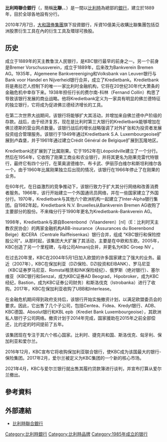 {{Expand language|1=en|time=2020-01-21T06:55:22+00:00}}
{{Infobox company
| name  =  比利時聯合銀行
| company_name_en = KBC Group N.V.
| logo  = Hogo.png
| logo_size = 180px
| type  = {{le|股份有限公司 (荷蘭)|Naamloze vennootschap}}
| traded_as  = {{Euronext|KBC|BE0003565737|XBRU}} <br /> {{LuxSE|isin=BE0003565737|KBC}}
| foundation  =  {{start date|1935}}（原Kredietbank）<br>2005年（現KBC Group） 
| location  = {{BEL}}[[布魯塞爾|布魯塞爾]]
| industry  = [[金融業|金融業]]
| products  = [[銀行|銀行]]<br>[[保險|保險]]<br>[[資產管理|資產管理]]
| homepage  =  {{URL|http://www.kbc.com/}}
| key_people  =  Thomas Leysen <small>([[總裁|總裁]])</small><br>Johan Thijs <small>([[首席執行長|首席執行長]])</small><br>Rik Scheerlinck <small>([[執行長|執行長]])</small>
| revenue  = [[歐元|€]] 770萬 <small>(2017年)</small><ref name="AR2016">{{cite web |url=https://www.kbc.com/system/files/doc/investor-relations/Results/JVS_2016/JVS_2016_GRP_en.pdf |format=PDF |title=Annual Report 2016 |accessdate=2017-09-26 |publisher=KBC Group |archive-date=2017-09-26 |archive-url=https://web.archive.org/web/20170926144133/https://www.kbc.com/system/files/doc/investor-relations/Results/JVS_2016/JVS_2016_GRP_en.pdf |dead-url=no }}</ref>
| net_income  =  € 257.5萬 <small>(2016年)</small><ref name="AR2016" />
| aum  =  € 2190億 <small>(2016年)</small><ref name="AR2016" />
| assets  = € 2923億 <small>(2016年)</small><ref name="AR2016" />
| equity  =  € 188億 <small>(2016年)</small><ref name="AR2016" />
| num_employees  =  38,356<ref name="AR2016" />
}}
'''比利時聯合銀行'''（{{lang-en|KBC Bank NV}}，簡稱'''比聯'''，{{LuxSE|KBC}}、{{Euronext|KBC}}）是一間以[[比利時|比利時]]為總部的[[銀行|銀行]]，建立於1889年，目於全球各地設有分行。

2010年7月7日，[[大和證券集團本社|大和證券集團]]旗下投資銀行，斥資10億美元收購比聯集團包括亞洲股票衍生工具在內的衍生工具及環球可換股。

==历史==
成立于1889年的天主教鲁汶人民银行，是KBC银行最早的前身之一。另一个前身是Bremer Vorschussverein，成立于1889年，后来改为Bankverein Bremen AG。1935年，Algemeene Bankvereeniging和Volksbank van Leuven银行与Bank voor Handel en Nijverheid银行合并，成立了Kredietbank。Kredietbank将是弗拉芒人控制下的唯一一家比利时金融机构，它将在20世纪30年代大萧条的金融危机中幸存下来。1938年担任行长的费尔南-科林（Fernand Collin）构思了导致该银行发展的商业战略。他将Kredietbank定义为一家具有明显的佛兰德特征的独立银行，它将成为促进佛兰德经济增长的工具。

在第二次世界大战期间，该银行将能够扩大其活动，并增加来自佛兰德中产阶级的存款。战后，由于经济复苏，现在是比利时第三大银行的Kredietbank能够增加在佛兰德斯的营业网点数量。该银行战后的增长战略强调了对外扩张和为投资者发展投资组合管理服务。该银行于1949年通过Kredietbank S.A. Luxembourgeoise扩展到卢森堡，并于1961年通过建立Crédit Général de Belgique扩展到瓦隆地区。

Kredietbank还扩展到了比属刚果。它于1952年在Léopoldville建立了一个分行。然后在1954年，它收购了刚果工商业和农业银行，并将其更名为刚果克雷代特银行，最终它有四个分行，在莱奥波德维尔、布卡武、伊丽莎白维尔和斯坦利维尔各一个。由于1960年比属刚果独立后出现的情况，该银行在1966年停止了在刚果的业务。

在60年代，在日益激烈的竞争推动下，该银行致力于扩大其分行网络和改善消费者服务。1966年，该行开始建立一个外国通讯员网络，并在一些国家建立了外国分行。1970年，Kredietbank与其他六个欧洲机构一起建立了Inter-Alpha银行集团。自1982年起，Kredietbank N.V. Bruxelles从Bankverein Bremen AG收购了主要部分的股份。不来梅分行于1990年更名为Kredietbank-Bankverein AG。

1998年，Kredietbank与源自Boerenbond（Vlaanderen）[nl]（E：比利时天主教农民协会）的两家金融机构ABB-insurance（Assurances du Boerenbond Belge）和CERA（Centrale Raiffeisenkas）银行合并，组成 "KBC银行和保险控股公司"。从那时起，该集团大大扩展了其活动，主要是在中欧和东欧。2005年，KBC创造了另一个里程碑，与母公司Almanij合并，并更名为KBC Groep NV 。

在过去20年里，KBC在2004年5月1日加入欧盟的许多国家建立了强大的业务。最近（2007年），KBC在保加利亚（DZI保险、DZI投资和EIBANK）、罗马尼亚（KBC证券罗马尼亚、Romstal租赁和INK保险经纪）、俄罗斯（绝对银行）、塞尔维亚（KBC银行和Senzal，成为KBC证券AD Beograd，Hipobroker，成为KBC经纪，Bastion，成为KBC证券公司财务）和斯洛伐克（Istrobanka）进行了收购。2017年，KBC在保加利亚收购了UBB和Interlease。

在金融危机期间得到政府支持后，该银行开始实施撤资计划，以满足欧盟委员会的要求。因此，它出售了几个子公司，包括Centea、Fidea、Kredyt银行、ADB、KBC德国、Absolut银行和KBL epb（Krediet Bank Luxembourgeoise），其欧洲私人银行子公司网络。撤资计划于2014年完成，国家援助在2015年之前全部偿还，比约定的时间提前了五年。

该集团现在专注于其六个核心国家。比利时、捷克共和国、斯洛伐克、匈牙利、保加利亚和爱尔兰。

2016年12月，KBC宣布它将收购保加利亚联合银行，使KBC成为该国最大的银行-保险集团。2017年2月，爱尔兰被定义为KBC集团的一个新的核心市场。

2021年4月，KBC与爱尔兰银行就出售其履约贷款簿进行谈判，并宣布打算从爱尔兰撤出。

==參考資料==
{{reflist|30em}}

==外部連結==
{{commons category|KBC Bank}}
*[http://www.kbc.com/ 比利時聯合銀行] {{Wayback|url=http://www.kbc.com/ |date=20110704002857 }}




{{主要投资银行}}
{{HK Bank}}

[[Category:比利時銀行|Category:比利時銀行]]
[[Category:比利時品牌|Category:比利時品牌]]
[[Category:1985年成立的银行|Category:1985年成立的银行]]